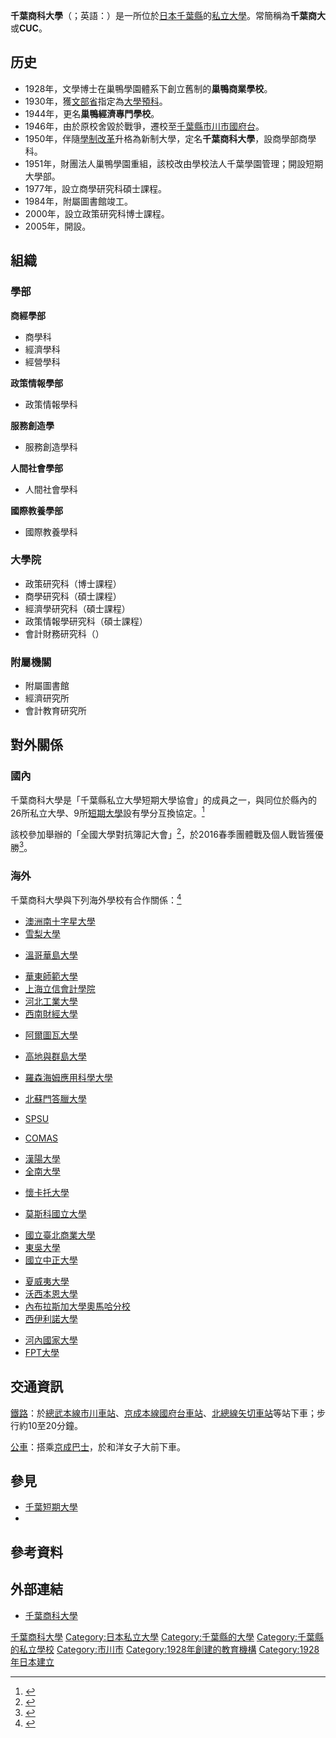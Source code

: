 {{大学(日本) 
| 大学名称   = {{lang|ja|千葉商科大学}}
| ふりがな   = ちばしょうかだいがく
| 画像       = Chiba University of Commerce 201204071 1a.jpg
| 画像説明   = 千葉商科大學校舍
| 大学设置年 = 1950年
| 创立年     = 1928年
| 学校类别   = [[私立大學|私立大學]]
| 设置者     = 學校法人千葉學園
| 教師       = 
| 學生       = 
| 本部所在地 = {{JAP}}[[千葉縣|千葉縣]][[市川市|市川市]]{{Tsl|ja|国府台 (市川市)|國府台 (市川市)|國府台}}1-3-1
| キャンパス = 市川校區<br>Galleria商.Tokyo<br>虎之門衛星教室
| 学部       = 國際教養學部<br>人間社會學部<br>服務創造學部<br>政策資訊學部<br>商經學部
| 研究科     = 政策研究科<br>商學研究科<br>經濟學研究科<br>政策資訊學研究科<br>會計財務研究科
| 网站       = [http://www.cuc.ac.jp/ 官方網站]
}}
'''千葉商科大學'''（{{jpn|j=千葉商科大学|hg=ちばしょうかだいがく|rm=Chiba shōka daigaku}}；英語：{{lang|en|Chiba University of Commerce}}）是一所位於[[日本|日本]][[千葉縣|千葉縣]]的[[私立大學|私立大學]]。常簡稱為'''千葉商大'''或'''CUC'''。

==历史==
*1928年，文學博士{{tsl|ja|遠藤隆吉|遠藤隆吉}}在巢鴨學園體系下創立舊制的'''巢鴨商業學校'''。
*1930年，獲[[文部省|文部省]]指定為[[大學預科|大學預科]]。
*1944年，更名'''巢鴨經濟專門學校'''。
*1946年，由於原校舍毀於戰爭，遷校至[[千葉縣|千葉縣]][[市川市|市川市]][[國府台|國府台]]。
*1950年，伴隨[[學制改革|學制改革]]升格為新制大學，定名'''千葉商科大學'''，設商學部商學科。
*1951年，財團法人巢鴨學園重組，該校改由學校法人千葉學園管理；開設短期大學部。
*1977年，設立商學研究科碩士課程。
*1984年，附屬圖書館竣工。
*2000年，設立政策研究科博士課程。
*2005年，開設{{tsl|ja|会計大学院|會計大學院}}。

==組織==
===學部===
'''商經學部'''
*商學科
*經濟學科
*經營學科
'''政策情報學部'''
*政策情報學科
'''服務創造學'''
*服務創造學科
'''人間社會學部'''
*人間社會學科
'''國際教養學部'''
*國際教養學科
===大學院===
*政策研究科（博士課程）
*商學研究科（碩士課程）
*經濟學研究科（碩士課程）
*政策情報學研究科（碩士課程）
*會計財務研究科（{{tsl|ja|会計大学院|會計大學院}}）
===附屬機關===
*附屬圖書館
*經濟研究所
*會計教育研究所

==對外關係==
===國內===
千葉商科大學是「千葉縣私立大學短期大學協會」的成員之一，與同位於縣內的26所私立大學、9所[[短期大學|短期大學]]設有學分互換協定。<ref>{{cite web|url=http://www.cuc.ac.jp/dpt_grad_sch/credittransfer/index.html|title=千葉県私立大学短期大学間単位互換協定について|publisher=千葉商科大學官網|accessdate=2016-08-04|archive-date=2016-06-22|archive-url=https://web.archive.org/web/20160622143109/http://www.cuc.ac.jp/dpt_grad_sch/credittransfer/index.html|dead-url=no}}</ref>

該校參加{{tsl|ja|学校法人大原学園|學校法人大原學園}}舉辦的「全國大學對抗簿記大會」<ref>{{cite web|url=http://www.o-hara.ac.jp/newsnews/|title=全国大学対抗簿記大会|publisher=O-HARA|accessdate=2016-08-04|archive-date=2016-08-12|archive-url=https://web.archive.org/web/20160812163915/http://www.o-hara.ac.jp/newsnews/|dead-url=no}}</ref>，於2016春季團體戰及個人戰皆獲優勝<ref>{{cite web|url=http://prw.kyodonews.jp/opn/release/201606161663/|title=千葉商科大学の学生が全国大学対抗簿記大会で1位・2位独占!2大会連続の快挙!|publisher=Kyodo News PR Wire.}}</ref>。
===海外===
千葉商科大學與下列海外學校有合作關係：<ref>{{cite web|url=http://www.cuc.ac.jp/global_edu/global/partner_sch/index.html|title=CUC協定校|publisher=千葉商科大學官網|access-date=2016-08-04|archive-url=https://web.archive.org/web/20160421150714/http://www.cuc.ac.jp/global_edu/global/partner_sch/index.html|archive-date=2016-04-21|dead-url=yes}}</ref>
{{Multicol}}
{{AUS}}
*[[澳洲南十字星大學|澳洲南十字星大學]]
*[[雪梨大學|雪梨大學]]
{{CAN}}
*[[溫哥華島大學|溫哥華島大學]]
{{CHN}}
*[[華東師範大學|華東師範大學]]
*[[上海立信會計學院|上海立信會計學院]]
*[[河北工業大學|河北工業大學]]
*[[西南財經大學|西南財經大學]]
{{FRA}}
*[[阿爾圖瓦大學|阿爾圖瓦大學]]
{{GBR}}
*[[高地與群島大學|高地與群島大學]]
{{GER}}
*[[羅森海姆應用科學大學|羅森海姆應用科學大學]]
{{IDN}}
*[[北蘇門答臘大學|北蘇門答臘大學]]
{{IND}}
*[[SPSU|SPSU]]
{{Multicol-break}}
{{ISR}}
*[[COMAS|COMAS]]
{{KOR}}
*[[漢陽大學|漢陽大學]]
*[[全南大學|全南大學]]
{{NZL}}
*[[懷卡托大學|懷卡托大學]]
{{RUS}}
*[[莫斯科國立大學|莫斯科國立大學]]
{{TWN}}
*[[國立臺北商業大學|國立臺北商業大學]]
*[[東吳大學|東吳大學]]
*[[國立中正大學|國立中正大學]]
{{USA}}
*[[夏威夷大學|夏威夷大學]]
*[[沃西本恩大學|沃西本恩大學]]
*[[內布拉斯加大學奧馬哈分校|內布拉斯加大學奧馬哈分校]]
*[[西伊利諾大學|西伊利諾大學]]
{{VNM}}
*[[河內國家大學|河內國家大學]]
*[[FPT大學|FPT大學]]
{{Multicol-end}}

==交通資訊==
[[鐵路|鐵路]]：於[[總武本線|總武本線]][[市川車站|市川車站]]、[[京成本線|京成本線]][[國府台車站|國府台車站]]、[[北總線|北總線]][[矢切車站|矢切車站]]等站下車；步行約10至20分鐘。

[[公共汽車|公車]]：搭乘[[京成巴士|京成巴士]]，於和洋女子大前下車。

==參見==
*[[千葉短期大學|千葉短期大學]]
*{{tsl|ja|千葉商科大学付属高等学校|千葉商科大學附屬高等學校}}

==參考資料==
{{reflist}}

==外部連結==
{{Commonscat|Chiba University of Commerce}}
*{{ja}}[http://www.cuc.ac.jp/ 千葉商科大學]{{Wayback|url=http://www.cuc.ac.jp/ |date=20160808220745 }}

{{coord|35|44|30.77|N|139|54|23.83|E|region:JP_type:edu|display=title}}

{{聯合國學術影響工程 (日本)}}
{{Authority control}}
[[Category:千葉商科大學|]]
[[Category:日本私立大學|Category:日本私立大學]]
[[Category:千葉縣的大學|Category:千葉縣的大學]]
[[Category:千葉縣的私立學校|Category:千葉縣的私立學校]]
[[Category:市川市|Category:市川市]]
[[Category:1928年創建的教育機構|Category:1928年創建的教育機構]]
[[Category:1928年日本建立|Category:1928年日本建立]]